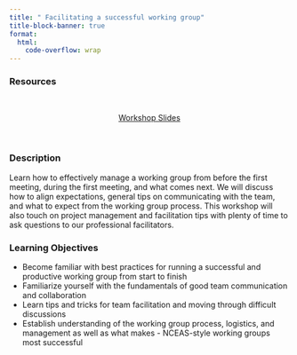 ```yaml
---
title: " Facilitating a successful working group"
title-block-banner: true
format:
  html:
    code-overflow: wrap
---
```


### Resources  {.unnumbered}

<br>

<center>
[Workshop Slides](https://docs.google.com/presentation/d/1nOInYwKltKGez3qZdGbHQO_up2cZt4hy7XbtBxvvbfM/edit?usp=sharing){.btn .btn-outline-primary .btn role="button" data-toggle="tooltip" title="Open"}
</center>


<br>

### Description {.unnumbered}

Learn how to effectively manage a working group from before the first meeting, during the first meeting, and what comes next. We will discuss how to align expectations, general tips on communicating with the team, and what to expect from the working group process. This workshop will also touch on project management and facilitation tips with plenty of time to ask questions to our professional facilitators. 

### Learning Objectives  {.unnumbered}
- Become familiar with best practices for running a successful and productive working group from start to finish
- Familiarize yourself with the fundamentals of good team communication and collaboration
- Learn tips and tricks for team facilitation and moving through difficult discussions
- Establish understanding of the working group process, logistics, and management as well as what makes - NCEAS-style working groups most successful






